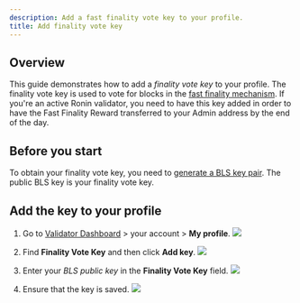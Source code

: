 ```yaml
---
description: Add a fast finality vote key to your profile. 
title: Add finality vote key
---
```



## Overview

This guide demonstrates how to add a *finality vote key* to your profile. The finality vote key is used to vote for blocks in the [fast finality mechanism](https://github.com/axieinfinity/REPs/blob/main/REP-0003.md#rewards). If you're an active Ronin validator, you need to have this key added in order to have the Fast Finality Reward transferred to your Admin address by the end of the day.

## Before you start

To obtain your finality vote key, you need to [generate a BLS key pair](./../setup/generate-keys.md). The public BLS key is your finality vote key.

## Add the key to your profile

1. Go to [Validator Dashboard](https://validator.roninchain.com) >
your account > **My profile**.
   <img src={profile} width={280} />

2. Find **Finality Vote Key** and then click **Add key**.
   <img src={stepOne} width={440} />

3. Enter your *BLS public key* in the **Finality Vote Key** field.
   <img src={stepTwo} width={416} />

4. Ensure that the key is saved.
   <img src={stepThree} width={440} />
